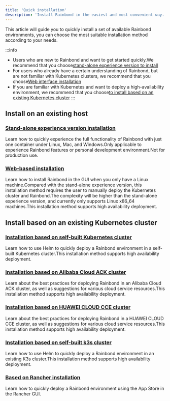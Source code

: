 ```yaml
---
title: 'Quick installation'
description: 'Install Rainbond in the easiest and most convenient way.'
---
```



This article will guide you to quickly install a set of available Rainbond environments, you can choose the most suitable installation method according to your needs.

:::info
- Users who are new to Rainbond and want to get started quickly.We recommend that you choose[stand-alone experience version to install](/docs/installation/install-with-dind)
- For users who already have a certain understanding of Rainbond, but are not familiar with Kubernetes clusters, we recommend that you choose[Web interface installation](/docs/installation/install-with-ui/host-install-with-ui)
- If you are familiar with Kubernetes and want to deploy a high-availability environment, we recommend that you choose[to install based on an existing Kubernetes cluster](/docs/quick-start/quick-install#基于已有-kubernetes-集群安装) 
:::

## Install on an existing host

### [Stand-alone experience version installation](/docs/installation/install-with-dind)

Learn how to quickly experience the full functionality of Rainbond with just one container under Linux, Mac, and Windows.Only applicable to experience Rainbond features or personal development environment.Not for production use.

### [Web-based installation](/docs/installation/install-with-ui/host-install-with-ui)

Learn how to install Rainbond in the GUI when you only have a Linux machine.Compared with the stand-alone experience version, this installation method requires the user to manually deploy the Kubernetes cluster and Rainbond.The complexity will be higher than the stand-alone experience version, and currently only supports Linux x86_64 machines.This installation method supports high availability deployment.

## Install based on an existing Kubernetes cluster

### [Installation based on self-built Kubernetes cluster](/docs/installation/install-with-helm/k8s-install-with-helm/)

Learn how to use Helm to quickly deploy a Rainbond environment in a self-built Kubernetes cluster.This installation method supports high availability deployment.

### [Installation based on Alibaba Cloud ACK cluster](/docs/installation/install-with-helm/ack-install-with-helm/)

Learn about the best practices for deploying Rainbond in an Alibaba Cloud ACK cluster, as well as suggestions for various cloud service resources.This installation method supports high availability deployment.

### [Installation based on HUAWEI CLOUD CCE cluster](/docs/installation/install-with-helm/cce-install-with-helm/)

Learn about the best practices for deploying Rainbond in a HUAWEI CLOUD CCE cluster, as well as suggestions for various cloud service resources.This installation method supports high availability deployment.

### [Installation based on self-built k3s cluster](/docs/installation/install-with-helm/k3s-install-with-helm/)

Learn how to use Helm to quickly deploy a Rainbond environment in an existing K3s cluster.This installation method supports high availability deployment.

### [Based on Rancher installation](/docs/installation/install-with-helm/install-from-rancher/)

Learn how to quickly deploy a Rainbond environment using the App Store in the Rancher GUI.
